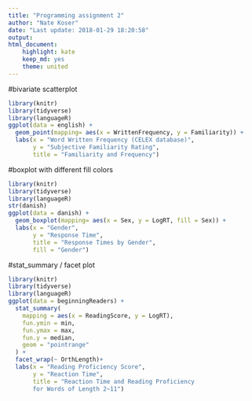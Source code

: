```yaml
---
title: "Programming assignment 2"
author: "Nate Koser"
date: "Last update: 2018-01-29 18:20:58"
output: 
html_document:
    highlight: kate
    keep_md: yes
    theme: united
---
```


#bivariate scatterplot 

```r
library(knitr)
library(tidyverse)
library(languageR)
ggplot(data = english) +
  geom_point(mapping= aes(x = WrittenFrequency, y = Familiarity)) +
  labs(x = "Word Written Frequency (CELEX database)", 
       y = "Subjective Familiarity Rating",
       title = "Familiarity and Frequency")
```

#boxplot with different fill colors

```r
library(knitr)
library(tidyverse)
library(languageR)
str(danish)
ggplot(data = danish) +
  geom_boxplot(mapping= aes(x = Sex, y = LogRT, fill = Sex)) +
  labs(x = "Gender", 
       y = "Response Time",
       title = "Response Times by Gender",
       fill = "Gender")
```

#stat_summary / facet plot

```r
library(knitr)
library(tidyverse)
library(languageR)
ggplot(data = beginningReaders) + 
  stat_summary(
    mapping = aes(x = ReadingScore, y = LogRT),
    fun.ymin = min,
    fun.ymax = max,
    fun.y = median,
    geom = "pointrange"
  ) +
  facet_wrap(~ OrthLength)+
  labs(x = "Reading Proficiency Score",
       y = "Reaction Time",
       title = "Reaction Time and Reading Proficiency 
       for Words of Length 2~11")
```